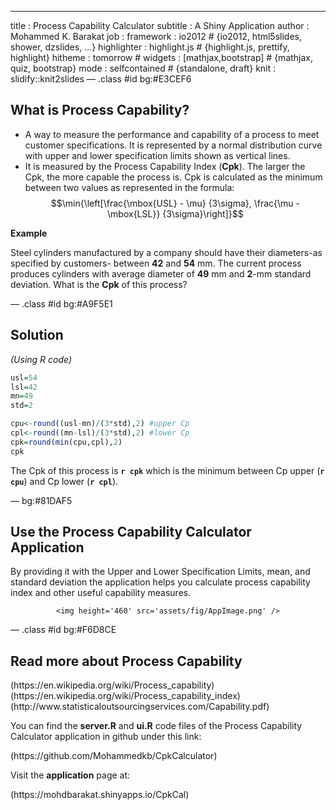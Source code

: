 ---
title       : Process Capability Calculator
subtitle    : A Shiny Application
author      : Mohammed K. Barakat
job         : 
framework   : io2012        # {io2012, html5slides, shower, dzslides, ...}
highlighter : highlight.js  # {highlight.js, prettify, highlight}
hitheme     : tomorrow      # 
widgets     : [mathjax,bootstrap]            # {mathjax, quiz, bootstrap}
mode        : selfcontained # {standalone, draft}
knit        : slidify::knit2slides
--- .class #id bg:#E3CEF6

## What is Process Capability?

* A way to measure the performance and capability of a process to meet customer specifications. It is represented by a normal distribution curve with upper and lower specification limits shown as vertical lines. 
* It is measured by the Process Capability Index (**Cpk**). The larger the Cpk, the more capable the process is. Cpk is calculated as the minimum between two values as represented in the formula:
$$\min{\left[\frac{\mbox{USL} - \mu} {3\sigma}, \frac{\mu - \mbox{LSL}} {3\sigma}\right]}$$

**Example**

Steel cylinders manufactured by a company should have their diameters-as specified by customers- between **42** and **54** mm. The current process produces cylinders with average diameter of **49** mm and **2**-mm standard deviation. What is the **Cpk** of this process?

--- .class #id bg:#A9F5E1

## Solution

*(Using R code)*

```r
usl=54
lsl=42
mn=49
std=2

cpu<-round((usl-mn)/(3*std),2) #upper Cp
cpl<-round((mn-lsl)/(3*std),2) #lower Cp
cpk=round(min(cpu,cpl),2)
cpk
```

The Cpk of this process is **`r cpk`** which is the minimum between Cp upper (**`r cpu`**) and Cp lower (**`r cpl`**).

--- bg:#81DAF5

## Use the Process Capability Calculator Application

By providing it with the Upper and Lower Specification Limits, mean, and standard deviation the application helps you calculate process capability index and other useful capability measures.

<div style='text-align: center;'>
    <img height='460' src='assets/fig/AppImage.png' />
</div>

--- .class #id bg:#F6D8CE

## Read more about Process Capability

(https://en.wikipedia.org/wiki/Process_capability)
(https://en.wikipedia.org/wiki/Process_capability_index)
(http://www.statisticaloutsourcingservices.com/Capability.pdf)

You can find the **server.R** and **ui.R** code files of the Process Capability Calculator application in github under this link:

(https://github.com/Mohammedkb/CpkCalculator)

Visit the **application** page at:

(https://mohdbarakat.shinyapps.io/CpkCal)